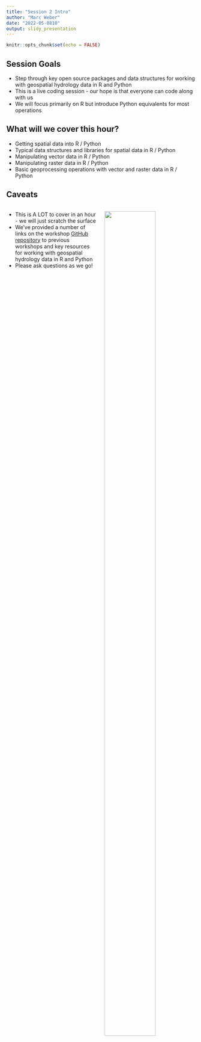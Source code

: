 ```yaml
---
title: "Session 2 Intro"
author: "Marc Weber"
date: "2022-05-0810"
output: slidy_presentation
---
```


```r
knitr::opts_chunk$set(echo = FALSE)
```

## Session Goals

- Step through key open source packages and data structures for working with geospatial hydrology data in R and Python
- This is a live coding session - our hope is that everyone can code along with us
- We will focus primarily on R but introduce Python equivalents for most operations

## What will we cover this hour?

- Getting spatial data into R / Python
- Typical data structures and libraries for spatial data in R / Python
- Manipulating vector data in R / Python
- Manipulating raster data in R / Python
- Basic geoprocessing operations with vector and raster data in R / Python

## Caveats

<div class='left' style='float:left;width:48%'>
- This is A LOT to cover in an hour - we will just scratch the surface
- We've provided a number of links on the workshop [GitHub repository](https://github.com/mhweber/AWRA2022GeoWorkshop) to previous workshops and key resources for working with geospatial hydrology data in R and Python
- Please ask questions as we go!
</div>
<div class='right' style='float:right;width:48%'>
![](speed.png){height=75% width=75% }

</div>
